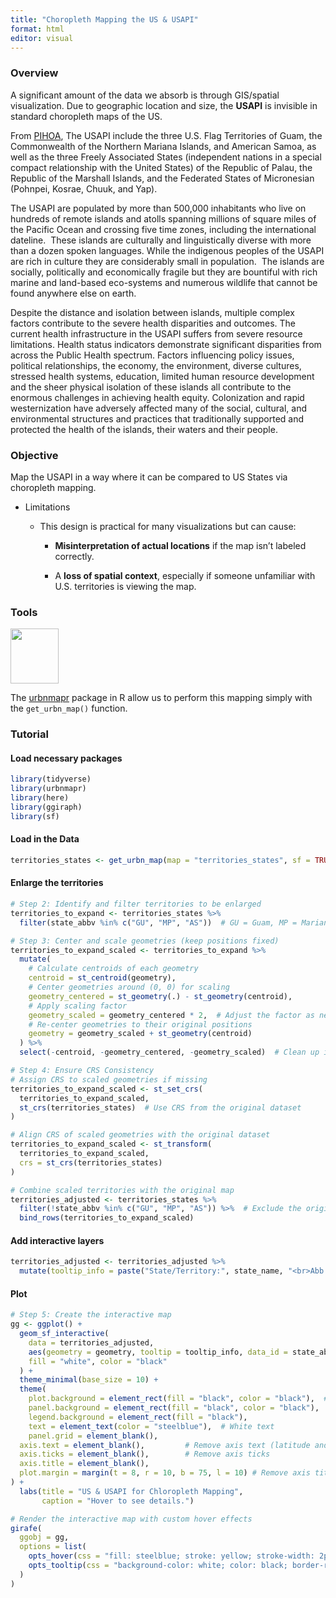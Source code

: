 ```yaml
---
title: "Choropleth Mapping the US & USAPI"
format: html
editor: visual
---
```


### Overview

A significant amount of the data we absorb is through GIS/spatial visualization. Due to geographic location and size, the **USAPI** is invisible in standard choropleth maps of the US.

From [PIHOA](https://www.pihoa.org/usapi-region/), The USAPI include the three U.S. Flag Territories of Guam, the Commonwealth of the Northern Mariana Islands, and American Samoa, as well as the three Freely Associated States (independent nations in a special compact relationship with the United States) of the Republic of Palau, the Republic of the Marshall Islands, and the Federated States of Micronesian (Pohnpei, Kosrae, Chuuk, and Yap).

The USAPI are populated by more than 500,000 inhabitants who live on hundreds of remote islands and atolls spanning millions of square miles of the Pacific Ocean and crossing five time zones, including the international dateline.  These islands are culturally and linguistically diverse with more than a dozen spoken languages. While the indigenous peoples of the USAPI are rich in culture they are considerably small in population.  The islands are socially, politically and economically fragile but they are bountiful with rich marine and land-based eco-systems and numerous wildlife that cannot be found anywhere else on earth.

Despite the distance and isolation between islands, multiple complex factors contribute to the severe health disparities and outcomes. The current health infrastructure in the USAPI suffers from severe resource limitations. Health status indicators demonstrate significant disparities from across the Public Health spectrum. Factors influencing policy issues, political relationships, the economy, the environment, diverse cultures, stressed health systems, education, limited human resource development and the sheer physical isolation of these islands all contribute to the enormous challenges in achieving health equity. Colonization and rapid westernization have adversely affected many of the social, cultural, and environmental structures and practices that traditionally supported and protected the health of the islands, their waters and their people. 

### Objective

Map the USAPI in a way where it can be compared to US States via choropleth mapping.

-   Limitations

    -   This design is practical for many visualizations but can cause:

        -   **Misinterpretation of actual locations** if the map isn't labeled correctly.

        -   A **loss of spatial context**, especially if someone unfamiliar with U.S. territories is viewing the map.

### Tools

![](images/clipboard-3576712093.png){width="77" height="88"}

The [urbnmapr](https://github.com/UrbanInstitute/urbnmapr) package in R allow us to perform this mapping simply with the `get_urbn_map()` function.

### Tutorial

#### Load necessary packages

```r
library(tidyverse)
library(urbnmapr)
library(here)
library(ggiraph)
library(sf)
```

#### Load in the Data

```r
territories_states <- get_urbn_map(map = "territories_states", sf = TRUE)
```

#### Enlarge the territories

```r
# Step 2: Identify and filter territories to be enlarged
territories_to_expand <- territories_states %>%
  filter(state_abbv %in% c("GU", "MP", "AS"))  # GU = Guam, MP = Mariana Islands, AS = American Samoa

# Step 3: Center and scale geometries (keep positions fixed)
territories_to_expand_scaled <- territories_to_expand %>%
  mutate(
    # Calculate centroids of each geometry
    centroid = st_centroid(geometry),
    # Center geometries around (0, 0) for scaling
    geometry_centered = st_geometry(.) - st_geometry(centroid),
    # Apply scaling factor
    geometry_scaled = geometry_centered * 2,  # Adjust the factor as needed
    # Re-center geometries to their original positions
    geometry = geometry_scaled + st_geometry(centroid)
  ) %>%
  select(-centroid, -geometry_centered, -geometry_scaled)  # Clean up intermediate columns

# Step 4: Ensure CRS Consistency
# Assign CRS to scaled geometries if missing
territories_to_expand_scaled <- st_set_crs(
  territories_to_expand_scaled, 
  st_crs(territories_states)  # Use CRS from the original dataset
)

# Align CRS of scaled geometries with the original dataset
territories_to_expand_scaled <- st_transform(
  territories_to_expand_scaled, 
  crs = st_crs(territories_states)
)

# Combine scaled territories with the original map
territories_adjusted <- territories_states %>%
  filter(!state_abbv %in% c("GU", "MP", "AS")) %>%  # Exclude the original territories
  bind_rows(territories_to_expand_scaled)
```

#### Add interactive layers

```r
territories_adjusted <- territories_adjusted %>%
  mutate(tooltip_info = paste("State/Territory:", state_name, "<br>Abb:", state_abbv))
```

#### Plot

```r
# Step 5: Create the interactive map
gg <- ggplot() +
  geom_sf_interactive(
    data = territories_adjusted,
    aes(geometry = geometry, tooltip = tooltip_info, data_id = state_abbv), # data_id for hover effects
    fill = "white", color = "black"
  ) +
  theme_minimal(base_size = 10) +
  theme(
    plot.background = element_rect(fill = "black", color = "black"),  # Black background
    panel.background = element_rect(fill = "black", color = "black"),
    legend.background = element_rect(fill = "black"),
    text = element_text(color = "steelblue"),  # White text
    panel.grid = element_blank(),
  axis.text = element_blank(),         # Remove axis text (latitude and longitude)
  axis.ticks = element_blank(),        # Remove axis ticks
  axis.title = element_blank(),
  plot.margin = margin(t = 8, r = 10, b = 75, l = 10) # Remove axis titles
) +
  labs(title = "US & USAPI for Chloropleth Mapping",
       caption = "Hover to see details.")

# Render the interactive map with custom hover effects
girafe(
  ggobj = gg, 
  options = list(
    opts_hover(css = "fill: steelblue; stroke: yellow; stroke-width: 2px;"),  # Highlight on hover
    opts_tooltip(css = "background-color: white; color: black; border-radius: 5px; padding: 5px;")
  )
)
```
